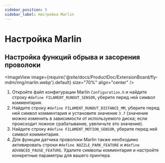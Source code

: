 ```yaml
---
sidebar_position: 5
sidebar_label: Настройка Marlin
---
```


# Настройка Marlin

## Настройка функций обрыва и засорения проволоки

<ImageView image={require('@site/docs/ProductDoc/ExtensionBoard/fly-mdm/img/marlin.webp').default} size="70%" align="center" />

1. Откройте файл конфигурации Marlin `Configuration.h` и найдите строку `#define FILAMENT_RUNOUT_SENSOR`, уберите перед ней символ комментария.
2. Найдите строку `#define FILAMENT_RUNOUT_DISTANCE_MM`, уберите перед ней символ комментария и установите значение `3.7` (значение можно изменить в зависимости от используемого диска; если происходит ложное срабатывание, увеличьте это значение).
3. Найдите строку `#define FILAMENT_MOTION_SENSOR`, уберите перед ней символ комментария.
4. Для функции датчика проволоки Marlin также необходимо активировать строки `#define NOZZLE_PARK_FEATURE` и `#define ADVANCED_PAUSE_FEATURE`. Удалите символы комментария и настройте конкретные параметры для вашего принтера.
